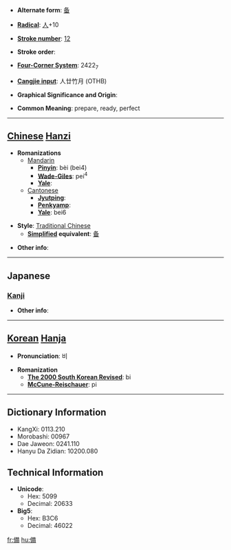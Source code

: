 * '''Alternate form''': [[备]]

* '''[[Wiktionary:Chinese radical index| Radical]]''': [[Wiktionary:Chinese radical index 人|人]]+10

* '''[[Wiktionary:Chinese total strokes index|Stroke number]]''': [[Wiktionary:Chinese total strokes index 12|12]]

* '''Stroke order''': 

* '''[[Wiktionary:Chinese four corner index|Four-Corner System]]''': 2422<sub>7</sub>

* '''[[Wiktionary:Chinese Cangjie index|Cangjie input]]''': 人廿竹月 (OTHB)

* '''Graphical Significance and Origin''': 

* '''Common Meaning''': prepare, ready, perfect

----

== [[Chinese]] [[Hanzi]] ==

* '''Romanizations'''
** [[Mandarin]]
*** '''[[Pinyin]]''': bèi (bei4)
*** '''[[Wade-Giles]]''': pei<sup>4</sup>
*** '''[[Yale]]''': 
**[[Cantonese]]
***'''[[Jyutping]]''':
***'''[[Penkyamp]]''': 
***'''[[Yale]]''': bei6

* '''Style''': [[Traditional Chinese]] 
** '''[[Simplified Chinese|Simplified]] equivalent''': [[备]]

* '''Other info''': 

----

==Japanese==
===[[Kanji]]===
{{kanji|on readings=[[び]] (bi)|kun readings=[[そなえる]] (sonaeru), [[そなわる]] (sonawaru), [[そなえ]] (sonae)}}

* '''Other info''':  

----

== [[Korean]] [[Hanja]] ==

* '''Pronunciation''': 비

* '''Romanization'''
** '''[[The 2000 South Korean Revised Romanization|The 2000 South Korean Revised]]''': bi
** '''[[McCune-Reischauer]]''': pi

----

== Dictionary Information ==

* KangXi: 0113.210
* Morobashi: 00967
* Dae Jaweon: 0241.110
* Hanyu Da Zidian: 10200.080

== Technical Information ==

* '''Unicode''':
** Hex: 5099
** Decimal: 20633
* '''Big5''':
** Hex: B3C6
** Decimal: 46022

[[fr:備]]
[[hu:備]]